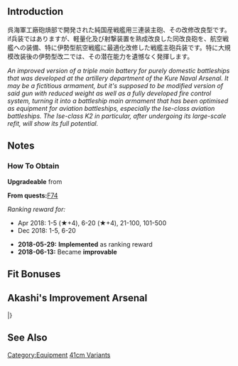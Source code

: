 {{EquipmentInfo|290}}

==Introduction==
呉海軍工廠砲熕部で開発された純国産戦艦用三連装主砲、その改修改良型です。if兵装ではありますが、軽量化及び射撃装置を熟成改良した同改良砲を、航空戦艦への装備、特に伊勢型航空戦艦に最適化改修した戦艦主砲兵装です。特に大規模改装後の伊勢型改二では、その潜在能力を遺憾なく発揮します。

''An improved version of a triple main battery for purely domestic battleships that was developed at the artillery department of the Kure Naval Arsenal.  It may be a fictitious armament, but it's supposed to be modified version of said gun with reduced weight as well as a fully developed fire control system, turning it into a battleship main armament that has been optimised as equipment for aviation battleships, especially the Ise-class aviation battleships. The Ise-class K2 in particular, after undergoing its large-scale refit, will show its full potential.''

==Notes==
<div class="mw-collapsible"><h3>How To Obtain</h3>
<div class="mw-collapsible-content">
'''Upgradeable''' from {{Equipment/Link|41cm Triple Gun Mount Kai}}

'''From quests: '''[[Quests#F74|F74]]

''Ranking reward for:''
* Apr 2018: 1-5 (★+4), 6-20 (★+4), 21-100, 101-500
* Dec 2018: 1-5, 6-20

</div></div>


<div class="mw-collapsible><h3>Updates History</h3>
<div class="mw-collapsible-content>
* '''2018-05-29:''' '''Implemented''' as ranking reward
* '''2018-06-13:''' Became '''improvable'''
</div></div>

==Fit Bonuses==
{{:41cm Triple Gun Mount Kai Ni/Bonuses}}

==Akashi's Improvement Arsenal==
{{AkashiWorkshop}}
{{AkashiWorkshopLine
|Name=41cm Triple Gun Mount Kai 2
|ItemType=RedGunHeavy
|Fuel=45
|Ammo=460
|Steel=720
|Baux=50
|Mats0-5=8/10
|Mats6-9=14/41
|Mats10=-
|Screws0-5=7/7
|Screws6-9=10/13
|Screws10=-
|EquipConsume0-5=3x{{RedGunHeavy|41cm Twin Gun Mount}}
|EquipConsume6-9=1x{{RedGunHeavy|Prototype 41cm Triple Gun Mount}}
|EquipConsume10=-
|Wed=✓
|Thu=✓
|Fri=✓
|Sat=✓
|2ndShip=[[Ise#Second Upgrade|Ise Kai Ni]]
}}
|}

==See Also==

{{Equipmentlist}}
[[Category:Equipment]]
[[Category:41cm Variants|41cm Variants]]